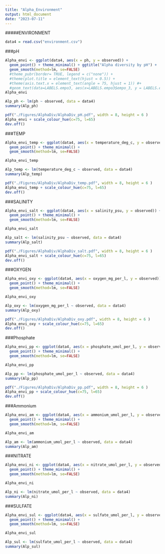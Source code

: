 ---
title: "Alpha_Environment"
output: html_document
date: "2023-07-11"
---

#####ENVIRONMENT
```{r}
data4 = read.csv("environment.csv")
```

###pH
```{r}
Alpha_envi <- ggplot(data4, aes(x = ph, y = observed)) + 
  geom_point() + theme_minimal() + ggtitle("Alpha diversity by pH") + 
  geom_smooth(method=lm, se=FALSE)  
  #theme_pubr(border= TRUE, legend = c("none")) +
  #theme(plot.title = element_text(hjust = 0.5)) +
  #theme(axis.text.x = element_text(angle = 75, hjust = 1)) #+
  #geom_text(data=LABELS.empo3, aes(x=LABELS.empo3$empo_3, y = LABELS.empo3$ylabel , label = LABELS.empo3$Letters, color = "red"))
Alpha_envi
```

```{r}
Alp_ph <- lm(ph ~ observed, data = data4)
summary(Alp_ph)
```

```{r}
pdf("./Figures/AlphaDiv/AlphaDiv_pH.pdf", width = 8, height = 6 )
Alpha_envi + scale_colour_hue(c=75, l=65)
dev.off()
```


###TEMP

```{r}
Alpha_envi_temp <- ggplot(data4, aes(x = temperature_deg_c, y = observed)) + 
  geom_point() + theme_minimal() +
  geom_smooth(method=lm, se=FALSE)  

Alpha_envi_temp
```

```{r}
Alp_temp <- lm(temperature_deg_c ~ observed, data = data4)
summary(Alp_temp)
```

```{r}
pdf("./Figures/AlphaDiv/AlphaDiv_temp.pdf", width = 8, height = 6 )
Alpha_envi_temp + scale_colour_hue(c=75, l=65)
dev.off()
```

###SALINITY

```{r}
Alpha_envi_salt <- ggplot(data4, aes(x = salinity_psu, y = observed)) + 
  geom_point() + theme_minimal() +
  geom_smooth(method=lm, se=FALSE)  

Alpha_envi_salt
```

```{r}
Alp_salt <- lm(salinity_psu ~ observed, data = data4)
summary(Alp_salt)
```


```{r}
pdf("./Figures/AlphaDiv/AlphaDiv_salt.pdf", width = 8, height = 6 )
Alpha_envi_salt + scale_colour_hue(c=75, l=65)
dev.off()
```

###OXYGEN

```{r}
Alpha_envi_oxy <- ggplot(data4, aes(x = oxygen_mg_per_l, y = observed)) + 
  geom_point() + theme_minimal() +
  geom_smooth(method=lm, se=FALSE)  

Alpha_envi_oxy
```

```{r}
Alp_oxy <- lm(oxygen_mg_per_l ~ observed, data = data4)
summary(Alp_oxy)
```

```{r}
pdf("./Figures/AlphaDiv/AlphaDiv_oxy.pdf", width = 8, height = 6 )
Alpha_envi_oxy + scale_colour_hue(c=75, l=65)
dev.off()
```


###Phosphate

```{r}
Alpha_envi_pp <- ggplot(data4, aes(x = phosphate_umol_per_l, y = observed)) + 
  geom_point() + theme_minimal() +
  geom_smooth(method=lm, se=FALSE)  

Alpha_envi_pp
```

```{r}
Alp_pp <- lm(phosphate_umol_per_l ~ observed, data = data4)
summary(Alp_pp)
```

```{r}
pdf("./Figures/AlphaDiv/AlphaDiv_pp.pdf", width = 8, height = 6 )
Alpha_envi_pp + scale_colour_hue(c=75, l=65)
dev.off()
```

###Ammonium

```{r}
Alpha_envi_am <- ggplot(data4, aes(x = ammonium_umol_per_l, y = observed)) + 
  geom_point() + theme_minimal() +
  geom_smooth(method=lm, se=FALSE)  

Alpha_envi_am
```

```{r}
Alp_am <- lm(ammonium_umol_per_l ~ observed, data = data4)
summary(Alp_am)
```

###NITRATE

```{r}
Alpha_envi_ni <- ggplot(data4, aes(x = nitrate_umol_per_l, y = observed)) + 
  geom_point() + theme_minimal() +
  geom_smooth(method=lm, se=FALSE)  

Alpha_envi_ni
```

```{r}
Alp_ni <- lm(nitrate_umol_per_l ~ observed, data = data4)
summary(Alp_ni)
```


###SULFATE

```{r}
Alpha_envi_sul <- ggplot(data4, aes(x = sulfate_umol_per_l, y = observed)) + 
  geom_point() + theme_minimal() +
  geom_smooth(method=lm, se=FALSE)  

Alpha_envi_sul
```

```{r}
Alp_sul <- lm(sulfate_umol_per_l ~ observed, data = data4)
summary(Alp_sul)
```







